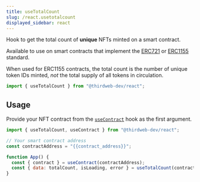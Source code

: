 ```yaml
---
title: useTotalCount
slug: /react.usetotalcount
displayed_sidebar: react
---
```



Hook to get the total count of **unique** NFTs minted on a smart contract.

Available to use on smart contracts that implement the [ERC721](/solidity/interfaces/erc721)
or [ERC1155](/solidity/interfaces/erc1155) standard.

When used for ERC1155 contracts, the total count is the number of unique token IDs minted, _not_ the total supply of all tokens in circulation.

```jsx
import { useTotalCount } from "@thirdweb-dev/react";
```

## Usage

Provide your NFT contract from the [`useContract`](/react/react.usecontract) hook as the first argument.

```jsx
import { useTotalCount, useContract } from "@thirdweb-dev/react";

// Your smart contract address
const contractAddress = "{{contract_address}}";

function App() {
  const { contract } = useContract(contractAddress);
  const { data: totalCount, isLoading, error } = useTotalCount(contract);
}
```
